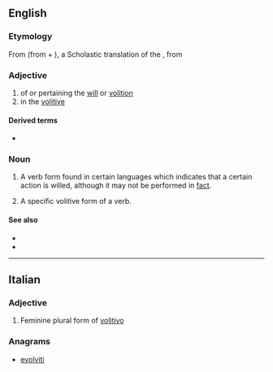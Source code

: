 ==English==

===Etymology===
From {{etyl|ML.|en}} {{m|la|volitivus|}} (from {{m|la|volo|volo|want}} + {{m|la|-ivus}}), a Scholastic translation of the {{cog|grc|θελητικός|}}, from {{m|grc|θέλησις||a will, a willing}}

===Adjective===
{{en-adj|-}}

# of or pertaining the [[will]] or [[volition]]
# in the [[#Noun|volitive]]

====Derived terms====
* {{l|en|volitivity}}

===Noun===
{{en-noun|~}}

# {{lb|en|uncountable|linguistics}} A verb form found in certain languages which indicates that a certain action is willed, although it may not be performed in [[fact]].
# {{lb|en|linguistics}} A specific volitive form of a verb.

====See also====
* {{l|en|mode}}
* {{l|en|desiderative}}

----

==Italian==

===Adjective===
{{head|it|adjective form}}

# Feminine plural form of [[volitivo]]

===Anagrams===
* [[evolviti#Italian|evolviti]]